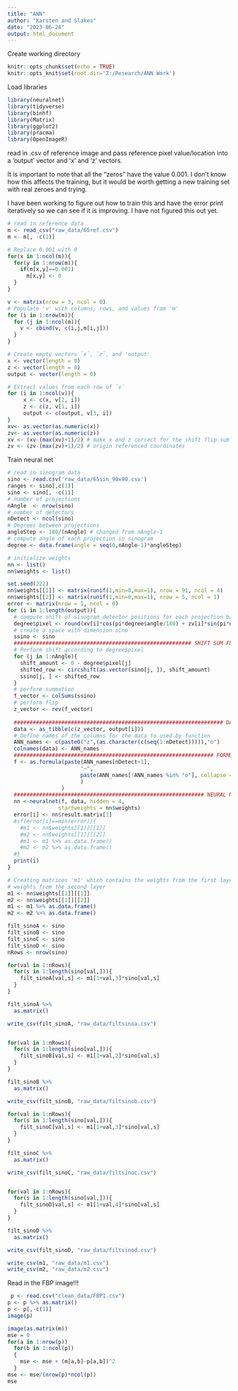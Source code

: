 ```yaml
---
title: "ANN"
author: "Karsten and Slakes"
date: "2023-06-28"
output: html_document
---
```


Create working directory
```r
knitr::opts_chunk$set(echo = TRUE)
knitr::opts_knit$set(root.dir='Z:/Research/ANN Work')
```



Load libraries
```r
library(neuralnet)
library(tidyverse)
library(binhf)
library(Matrix)
library(ggplot2)
library(pracma)
library(OpenImageR)
```

read in .csv of reference image and pass reference pixel value/location into a 'output' vector and 'x' and 'z' vectors. 

It is important to note that all the "zeros" have the value 0.001. I don't know how this affects the training, but it would be worth getting a new training set with real zeroes and trying. 

I have been working to figure out how to train this and have the error print iteratively so we can see if it is improving. I have not figured this out yet.
```r
# read in reference data
m <- read_csv("raw_data/65ref.csv")
m <- m[, -c(1)]

# Replace 0.001 with 0
for(x in 1:ncol(m)){
  for(y in 1:nrow(m)){
    if(m[x,y]==0.001)
      m[x,y] <- 0
  }
}

v <- matrix(nrow = 3, ncol = 0)
# Populate 'v' with columns, rows, and values from 'm'
for (i in 1:nrow(m)){
  for (j in 1:ncol(m)){
    v <- cbind(v, c(i,j,m[i,j]))
  }
}

# Create empty vectors `x`, `z`, and 'output'
x <- vector(length = 0) 
z <- vector(length = 0)
output <- vector(length = 0)

# Extract values from each row of `v`
for (i in 1:ncol(v)){ 
     x <- c(x, v[2, i])
     z <- c(z, v[1, i])
     output <- c(output, v[3, i]) 
}
xv<- as.vector(as.numeric(x))
zv<- as.vector(as.numeric(z))
xv <- (xv-(max(xv)+1)/2) # make x and z correct for the shift flip sum code
zv <- (zv-(max(zv)+1)/2) # origin referenced coordinates
```



Train neural net
```r
# read in sinogram data
sino <- read.csv('raw_data/65sin_90x90.csv')
ranges <- sino[,c(1)]
sino <- sino[, -c(1)]
# number of projections
nAngle  <- nrow(sino)
# number of detectors
nDetect <- ncol(sino)
# Degrees between projections
angleStep <- 180/(nAngle) # changed from nAngle-1
# compute angle of each projection in sinogram
degree <- data.frame(angle = seq(0,nAngle-1)*angleStep) 

# initialize weights
nn <- list()
nn$weights <- list()

set.seed(222) 
nn$weights[[1]] <- matrix(runif(1,min=0,max=1), nrow = 91, ncol = 4)
nn$weights[[2]] <- matrix(runif(1,min=0,max=1), nrow = 5, ncol = 1)
error <- matrix(nrow = 1, ncol = 0)
for (i in 1:length(output)){
  # compute shift of sinogram detector positions for each projection based on current image pixel
  degree$pixel <- round(xv[i]*cos(pi*degree$angle/180) + zv[i]*sin(pi*degree$angle/180))
  # create a space with dimension sino
  ssino <- sino   
  ######################################################## SHIFT SUM FLIP 
  # Perform shift according to degree$pixel
  for (j in 1:nAngle){ 
    shift_amount <- 0 - degree$pixel[j]
    shifted_row <- circshift(as.vector(sino[j, ]), shift_amount)
    ssino[j, ] <- shifted_row
  }
  # perform summation
  f_vector <- colSums(ssino) 
  # perform flip
  z_vector <- rev(f_vector)  
   
  ################################################################## DATA
  data <- as_tibble(c(z_vector, output[i]))
  # Define names of the columns for the data to used by function 
  ANN_names <- c(paste0("z",(as.character(c(seq(1:nDetect))))),"o") 
  colnames(data) <- ANN_names
  ############################################################### FORMULA
  f <- as.formula(paste(ANN_names[nDetect+1],
                       "~",
                       paste(ANN_names[!ANN_names %in% "o"], collapse = " + ")
                       )
                 ) 
  ############################################################ NEURAL NET
  nn <-neuralnet(f, data, hidden = 4,
                startweights = nn$weights)
  error[i] <- nn$result.matrix[1]
  #if(error[i]==min(error)){
    #m1 <- nn$weights[[1]][[1]]
    #m2 <- nn$weights[[1]][[2]]
    #m1 <- m1 %>% as.data.frame()
    #m2 <- m2 %>% as.data.frame()
  #}
  print(i)
}

# Creating matrices 'm1' which contains the weights from the first layer and 'm2' which contains the
# weights from the second layer
m1 <- nn$weights[[1]][[1]]
m2 <- nn$weights[[1]][[2]]
m1 <- m1 %>% as.data.frame()
m2 <- m2 %>% as.data.frame()
```

```r
filt_sinoA <- sino
filt_sinoB <- sino
filt_sinoC <- sino
filt_sinoD <- sino
nRows <- nrow(sino)

for(val in 1:nRows){
  for(s in 1:length(sino[val,])){
    filt_sinoA[val,s] <- m1[1+val,1]*sino[val,s]
  }
}

filt_sinoA %>% 
  as.matrix()

write_csv(filt_sinoA, "raw_data/filtsinoa.csv")


for(val in 1:nRows){
  for(s in 1:length(sino[val,])){
    filt_sinoB[val,s] <- m1[1+val,2]*sino[val,s]
  }
}

filt_sinoB %>% 
  as.matrix()

write_csv(filt_sinoB, "raw_data/filtsinob.csv")

for(val in 1:nRows){
  for(s in 1:length(sino[val,])){
    filt_sinoC[val,s] <- m1[1+val,3]*sino[val,s]
  }
}

filt_sinoC %>% 
  as.matrix()

write_csv(filt_sinoC, "raw_data/filtsinoc.csv")


for(val in 1:nRows){
  for(s in 1:length(sino[val,])){
    filt_sinoD[val,s] <- m1[1+val,4]*sino[val,s]
  }
}

filt_sinoD %>% 
  as.matrix()

write_csv(filt_sinoD, "raw_data/filtsinod.csv")

write_csv(m1, "raw_data/m1.csv")
write_csv(m2, "raw_data/m2.csv")

```


Read in the FBP image!!!

```r
 p <- read.csv("clean_data/FBP1.csv")
p <- p %>% as.matrix()
p <- p[,-c(1)]
image(p)
```
```r
image(as.matrix(m))
mse = 0
for(a in 1:nrow(p))
  for(b in 1:ncol(p))
  {
    mse <- mse + (m[a,b]-p[a,b])^2
  }
mse <- mse/(nrow(p)*ncol(p))
mse
```


